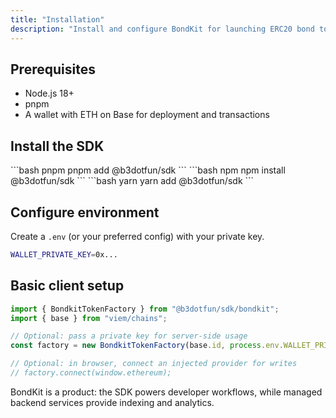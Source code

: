 ```yaml
---
title: "Installation"
description: "Install and configure BondKit for launching ERC20 bond tokens on Base."
---
```


## Prerequisites

- Node.js 18+
- pnpm
- A wallet with ETH on Base for deployment and transactions

## Install the SDK

<CodeGroup>
```bash pnpm
pnpm add @b3dotfun/sdk
```
```bash npm
npm install @b3dotfun/sdk
```
```bash yarn
yarn add @b3dotfun/sdk
```
</CodeGroup>

## Configure environment

Create a `.env` (or your preferred config) with your private key.

```bash
WALLET_PRIVATE_KEY=0x...
```

## Basic client setup

```ts
import { BondkitTokenFactory } from "@b3dotfun/sdk/bondkit";
import { base } from "viem/chains";

// Optional: pass a private key for server-side usage
const factory = new BondkitTokenFactory(base.id, process.env.WALLET_PRIVATE_KEY);

// Optional: in browser, connect an injected provider for writes
// factory.connect(window.ethereum);
```

<Note>
BondKit is a product: the SDK powers developer workflows, while managed backend services provide indexing and analytics.
</Note>




